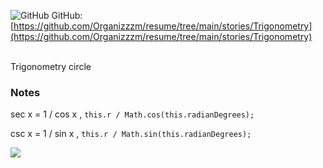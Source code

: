 
<Meta of={TrigStories} />

<Title>Trigonometry</Title>

![GitHub](github.svg 'GitHub') GitHub:
[https://github.com/Organizzzm/resume/tree/main/stories/Trigonometry](https://github.com/Organizzzm/resume/tree/main/stories/Trigonometry)

<br />
<Subtitle>Trigonometry circle</Subtitle>
<Canvas of={TrigStories.TrigCircle} />

### Notes

sec x = 1 / cos x , `this.r / Math.cos(this.radianDegrees);`

csc x = 1 / sin x , `this.r / Math.sin(this.radianDegrees);`

<img src="circle.webp" />
